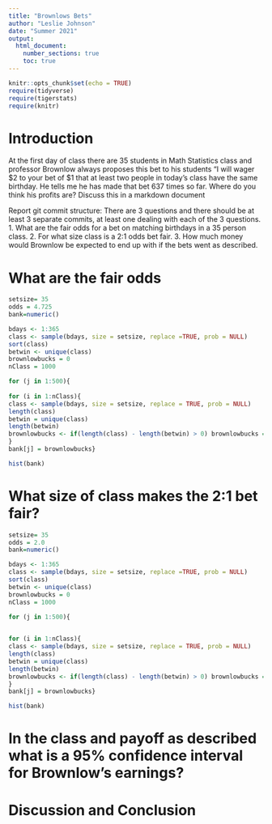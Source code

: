 ```yaml
---
title: "Brownlows Bets"
author: "Leslie Johnson"
date: "Summer 2021"
output: 
  html_document:
    number_sections: true
    toc: true
---
```


```r
knitr::opts_chunk$set(echo = TRUE)
require(tidyverse)
require(tigerstats)
require(knitr)
```


<!-- We recommend you use git branches -- create a separate branch for each major section i.e. Introduction, Methods, Results, Inferential Results, and Discussion and Conclusions - leave the YAML block untouched until the final merge where you put in your own name !-->

# Introduction

<!--In this section you explain what you are trying to show.  Where did the data come from?  What is the research or other question you are trying to answer?!-->

 At the first day of class there are 35 students in Math Statistics class and professor Brownlow always proposes this bet to his students "I will wager $2 to your bet of $1 that at least two people in today's class have  the same birthday.  He tells me he has made that bet 637 times so far. Where do you think his profits are? Discuss this in a markdown document
 
Report git commit structure:
There are 3 questions and there should be at least 3 separate commits, at least one dealing with each of the 3 questions.
1. What are the fair odds for a bet on matching birthdays in a 35 person class.
2. For what size class is a 2:1 odds bet fair.
3. How much money would Brownlow be expected to end up with if the bets went as described.

# What are the fair odds  

```r
setsize= 35
odds = 4.725
bank=numeric()
```

<!--Decide on your methods:  In this section explain the approach you will take to attack the issue --- how will you decide on a likely estimate of professor Brownlow's earnings or losses after 637 bets. Also explain how you construct a 95% confidence interval about your estimate of his winnings !-->



```r
bdays <- 1:365
class <- sample(bdays, size = setsize, replace =TRUE, prob = NULL)
sort(class)
betwin <- unique(class)
brownlowbucks = 0
nClass = 1000
```


```r
for (j in 1:500){
  
for (i in 1:nClass){
class <- sample(bdays, size = setsize, replace = TRUE, prob = NULL)
length(class)
betwin = unique(class)
length(betwin)
brownlowbucks <- if(length(class) - length(betwin) > 0) brownlowbucks = brownlowbucks+1 else brownlowbucks = brownlowbucks -odds
}
bank[j] = brownlowbucks}
```

```r
hist(bank)
```




# What size of class makes the 2:1 bet fair?  
<!--Explain and display the results of your method of coming up with the estimate of professor Brownlows betting profits!-->

```r
setsize= 35
odds = 2.0
bank=numeric()
```


```r
bdays <- 1:365
class <- sample(bdays, size = setsize, replace =TRUE, prob = NULL)
sort(class)
betwin <- unique(class)
brownlowbucks = 0
nClass = 1000
```



```r
for (j in 1:500){
  

for (i in 1:nClass){
class <- sample(bdays, size = setsize, replace = TRUE, prob = NULL)
length(class)
betwin = unique(class)
length(betwin)
brownlowbucks <- if(length(class) - length(betwin) > 0) brownlowbucks = brownlowbucks+1 else brownlowbucks = brownlowbucks -odds
}
bank[j] = brownlowbucks}
```


```r
hist(bank)
```




# In the class and payoff as described what is a 95% confidence interval for Brownlow's earnings?
  
<!--Explain and display your method of coming up with a 95% confidence interval of  professor Brownlows winnings (or losings)-->


# Discussion and Conclusion

<!--Discussion and conclusion here.  If professor Brownlow is consistantly making or losing money how could he change his payout so that his profits center on zero?  Also discuss what size his class should be in order to have his current scheme balance at zero profit.!-->

